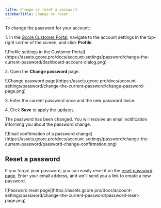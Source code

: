 ---
title: Change or reset a password
sidebarTitle: Change or reset
---

To change the password for your account: 

1\. In the [Gcore Customer Portal](https://accounts.gcore.com/reports/dashboard), navigate to the account settings in the top-right corner of the screen, and click **Profile**.


<Frame>![Profile settings in the Customer Portal](https://assets.gcore.pro/docs/account-settings/password/change-the-current-password/dashboard-account-dialog.png)</Frame>



2\. Open the **Change password** page.


<Frame>![Change password page](https://assets.gcore.pro/docs/account-settings/password/change-the-current-password/change-password-page.png)</Frame>



3\. Enter the current password once and the new password twice.

4\. Click **Save** to apply the updates.

The password has been changed. You will receive an email notification informing you about the password change.


<Frame>![Email confirmation of a password change](https://assets.gcore.pro/docs/account-settings/password/change-the-current-password/password-change-confirmation.png)</Frame>



## Reset a password

If you forgot your password, you can easily reset it on the [reset password page](https://auth.gcore.com/login/forgot-password). Enter your email address, and we'll send you a link to create a new password. 


<Frame>![Password reset page](https://assets.gcore.pro/docs/account-settings/password/change-the-current-password/password-reset-page.png)</Frame>